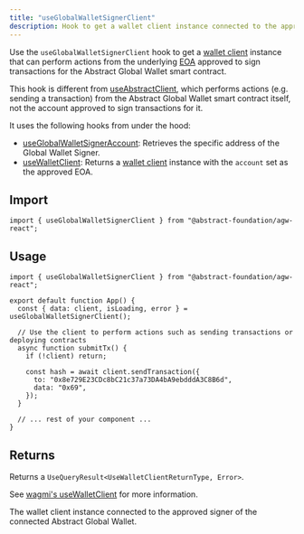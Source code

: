 ```yaml
---
title: "useGlobalWalletSignerClient"
description: Hook to get a wallet client instance connected to the approved signer of the connected Abstract Global Wallet.
---
```



Use the `useGlobalWalletSignerClient` hook to get a [wallet client](https://viem.sh/docs/clients/wallet)
instance that can perform actions from the underlying [EOA](https://ethereum.org/en/developers/docs/accounts/#types-of-account)
approved to sign transactions for the Abstract Global Wallet smart contract.

This hook is different from [useAbstractClient](/abstract-global-wallet/agw-react/hooks/useAbstractClient), which
performs actions (e.g. sending a transaction) from the Abstract Global Wallet smart contract itself, not the account approved to sign transactions for it.

It uses the following hooks from under the hood:

- [useGlobalWalletSignerAccount](/abstract-global-wallet/agw-react/hooks/useGlobalWalletSignerAccount): Retrieves the specific address of the Global Wallet Signer.
- [useWalletClient](https://wagmi.sh/react/api/hooks/useWalletClient): Returns a [wallet client](https://viem.sh/docs/clients/wallet) instance with the `account`
  set as the approved EOA.

## Import

```tsx
import { useGlobalWalletSignerClient } from "@abstract-foundation/agw-react";
```

## Usage

```tsx
import { useGlobalWalletSignerClient } from "@abstract-foundation/agw-react";

export default function App() {
  const { data: client, isLoading, error } = useGlobalWalletSignerClient();

  // Use the client to perform actions such as sending transactions or deploying contracts
  async function submitTx() {
    if (!client) return;

    const hash = await client.sendTransaction({
      to: "0x8e729E23CDc8bC21c37a73DA4bA9ebdddA3C8B6d",
      data: "0x69",
    });
  }

  // ... rest of your component ...
}
```

## Returns

Returns a `UseQueryResult<UseWalletClientReturnType, Error>`.

See [wagmi's useWalletClient](https://wagmi.sh/react/api/hooks/useWalletClient) for more information.

<Expandable title="properties">
  <ResponseField name="data" type="UseWalletClientReturnType | undefined">
    The wallet client instance connected to the approved signer of the connected
    Abstract Global Wallet.
  </ResponseField>
  <TanStackQueryReturnTypeSnippet />
</Expandable>
